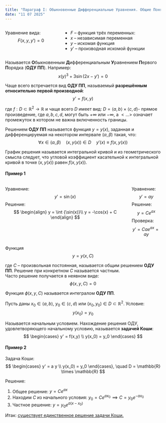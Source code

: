 ```yaml
---
title: "Параграф I: Обыкновенные Дифференциальные Уравнения. Общие Понятия"
date: "11 07 2025"
---
```


::: {.columns}
::: {.column}
Уравнение вида:
$$
F(x, y, y') = 0
$$
:::
::: {.column}
- $F$ -- функция трёх переменных:
- $x$ -- независимая переменная
- $y$ -- искомая функция
- $y'$ -- производная искомой функции
:::
:::

Называется **О**быкновенным **Д**ифференциальным **У**равнением **П**ервого **П**орядка (**ОДУ ПП**).
Например:
$$ x(y)^3 + 3\sin(2x-y') = 0 $$

Чаще всего встречается вид **ОДУ ПП**, называемый **разрешённым относительно первой производной**:
$$
y' = f(x,y)
$$

где $f: D \subset \mathbb{R}^2 \rightarrow \mathbb{R}$ и чаще всего $D$ имеет вид: $D = \langle a,b \rangle \times \langle c,d \rangle$- прямое произведение, где $a, b, c, d,$ могут быть $+\infty$ или $-\infty$, а $<\ldots>$ означает промежуток в котором не важна включенность границы.

Решением **ОДУ ПП** называется функция $y = y(x)$, заданная и дифференцируемая на некотором интервале $(\alpha, \beta)$ такая, что:
$$
\forall x \in (\alpha, \beta) \quad (x, y(x)) \in D \quad y'(x) \equiv f(x, y(x))
$$

График решения называется интегральной кривой и из геометрического смысла следует, что угловой коэффициент касательной к интегральной кривой в точке $(x, y(x))$ равен $f(x, y(x))$.

#### Пример 1

::: {.columns}
::: {.column}
Уравнение:
$$
y' = \sin(x)
$$
Решение:
$$
\begin{align}
y = \int {\sin(x)}\\
y = -\cos(x) + C
\end{align}
$$
:::
::: {.column}
Уравнение:
$$
y' = a y
$$
Решение:
$$
y = C e^{a x}
$$
Проверка:
$$
y' = C a e^{a x} = a y
$$
:::
:::

Функция 
$$
y = y(x, C)
$$

где $C$ -- произвольная постоянная, называется общим решением **ОДУ ПП**. Решение при конкретном $C$ называется частным.\
Часто решение получается в неявном виде:
$$
\phi(x,y, C) = 0
$$

Функция $\phi(x,y,C)$ называется интегралом **ОДУ ПП**.

Пусть даны $x_0 \in \langle a,b \rangle$, $y_0 \in \langle c,d \rangle$ или $(x_0,y_0) \in D \subset \mathbb{R}^2$. Условие:
$$
y(x_0) = y_0
$$

Называется начальным условием. Нахождение решения ОДУ, удовлетворяющего начальному условию, называется **задачей Коши**:
$$
\begin{cases}
y' = f(x,y) \\
y(x_0) = y_0
\end{cases}
$$

#### Пример 2
Задача Коши:
$$
\begin{cases}
y' = a y \\
y(x_0) = y_0
\end{cases}, \quad D = \mathbb{R} \times \mathbb{R}
$$

Решение:

1. Общее решение: $y = Ce^{a x}$
2. Находим $C$ из начального условия: $y_0 = Ce^{a x_0} \implies C = y_0 e^{-a x_0}$
3. Частное решение: $y = y_0 e^{a(x-x_0)}$

Итак: [существует единственное решение задачи Коши.]{.underline}